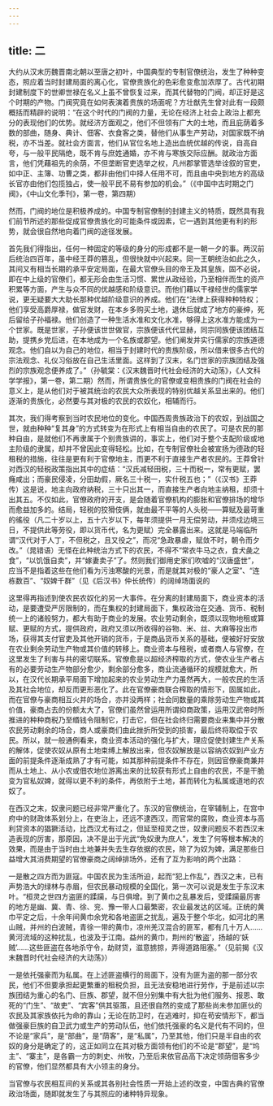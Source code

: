 ```yaml
---
---
---
```

title: 二
---



大约从汉末历魏晋南北朝以至唐之初叶，中国典型的专制官僚统治，发生了种种变态，照应着当时封建局面的离心化，官僚贵族化的色彩愈变愈加浓厚了。古代初期封建制度下的世卿世禄在名义上虽不曾恢复过来，而其代替物的门阀，却正好是这个时期的产物。门阀究竟在如何表演着贵族的场面呢？方壮猷先生曾对此有一段颇概括而精辟的说明：“在这个时代的门阀的力量，无论在经济上社会上政治上都充分的表现他们的优势。就经济方面观之，他们不但领有广大的土地，而且庇荫着多数的部曲，随身、典计、佃客、衣食客之类，替他们从事生产劳动，对国家既不纳税，亦不当差。就社会方面言，他们从官位名地上造出血统优越的传说，自高自夸，与一般平民隔绝，既不肯与庶姓通婚，亦不肯与寒族交际应酬。就政治方面言，他们凭藉祖先的余荫，不但垄断官吏选举之权，凡州郡掌管选举诠叙的官吏，如中正、主簿、功曹之类，都非由他们中择人任用不可，而且由中央到地方的高级长官亦由他们包揽独占，使一般平民不易有参加的机会。”（《中国中古时期之门阀》，《中山文化季刊》，第一卷，第四期）

然而，门阀的地位是积极养成的。中国专制官僚制的封建主义的特质，既然具有我们前节所述的那些促成官僚贵族化的可能条件或因素，它一遇到其他更有利的形势，就会很自然地向着门阀的途径发展。

首先我们得指出，任何一种固定的等级的身分的形成都不是一朝一夕的事。两汉前后统治四百年，虽中经王莽的篡乱，但很快就中兴起来。同一王朝统治如此之久，其间又有相当长期的承平安定局面，在最大官僚头目的帝王及其皇族，固不必说，即在中上级的官僚们，都无形会由生活习惯、累世从政经验，乃至相伴而生的资产积累等方面，产生与众不同的优越感和阶级意识。而他们藉以干禄经世的儒家学说，更无疑要大大助长那种优越阶级意识的养成。他们在“法律上获得种种特权；他们享受高爵厚禄，做官发财，在本乡多购买土地，退休后就成了地方的豪绅，死后留给子孙福禄。他们创造了一种生活水准和文化水准，够得上这水准方能成为一个世家。既是世家，子孙便该世世做官，宗族便该代代显赫，同宗同族便该团结互助，提携乡党后进，在本地成为一个名族或郡望。他们阐发并实行儒家的宗族道德观念。他们自以为自己的地位，相当于封建时代的贵族阶级，所以借来很多古代的宗法观念、礼仪习俗放在自己生活里面。这样到了汉末，名门世家的宗族团结及强烈的宗族观念便养成了。”（孙毓棠：《汉末魏晋时代社会经济的大动荡》，《人文科学学报》，第一卷，第二期）然而，所谓贵族化的官僚或变相贵族的门阀在社会的意义上，是从他们对于被其统治的农民大众所表现的特别优越关系显出来的。他们逐渐的贵族化，必然要与其对极的农民的农奴化，相辅而行。

其次，我们得考察到当时农民地位的变化。中国西周贵族政治下的农奴，到战国之世，就由种种“复其身”的方式转变为在形式上有相当自由的农民了。可是农民的那种自由，是就他们不再隶属于个别贵族讲的，事实上，他们对于整个支配阶级或地主阶级的隶属，却并不曾因此变得轻松。比如，在专制官僚社会被宣扬为德政的轻租税的措施，往往是更有利于官僚地主，而更不利于直接生产者农民的。王莽曾针对西汉的轻税政策指出其中的症结：“汉氏减轻田税，三十而税一，常有更赋，罢癃咸出；而豪民侵凌，分田劫假，厥名三十税一，实什税五也；”（《汉书》王莽传）这是说，地主向政府纳税，三十只出其一，而直接生产者向地主纳租，却须十出其五。不仅如此，官僚政府的开支，是会随着官僚机构的膨胀和官僚排场的增华而愈益加多的。结局，轻税的狡猾伎俩，就由最不平等的人头税——算赋及最苛重的徭役（凡二十岁以上，五十六岁以下，每年须提供一月无偿劳动，并须戍边境三日，不提供此等劳役，即以货币代，名为更赋）完全暴露出来。这就是马端临所谓“汉代对于人丁，不但税之，且又役之”，而况“急政暴虐，赋敛不时，朝令而夕改。”（晁错语）无怪在此种统治方式下的农民，不得不“常衣牛马之衣，食犬彘之食”，“以饥饿自卖”，并“嫁妻卖子”了。然则我们御用史家们吹嘘的“汉唐盛世”，应当不是指着这些在他们看为污浊寒酸的光景，而是就其对极的“豪人之室”、“连栋数百”、“奴婢千群”（见《后汉书》仲长统传）的阔绰场面说的

这里得再指述到使农民农奴化的另一大事件。在分离的封建局面下，商业资本的活动，是要遭受严厉限制的，而在集权的封建局面下，集权政治在交通、货币、税制统一上的诸般努力，都大有助于商业的发展。农业劳动剩余，既须以现物地租或算赋、更赋的方式，提供政府，政府又须以所收得的谷物、米、丝、大麻等投出市场，获得其支付官吏及其他开销的货币，于是商品货币关系的基础，便被好好安放在农业剩余劳动生产物或其价值的转移上。商业资本与租税，或者商人与官僚，在这里发生了利害与共的密切联系。官僚愈是以超经济榨取的方式，使农业生产者占有的必要劳动生产物部分愈少，剩余部分愈多，商业流通循环的规模就愈大，所以，在汉代长期承平局面下增加起来的农业劳动生产力虽然再大，一般农民的生活及其社会地位，却反而更形恶化了。此在官僚豪商联合榨取的情形下，固属如此，而在官僚与豪商相互火并的场合，亦并没两样；社会同数量的乘除劳动生产物或其价值，豪商占去的份额太大了，官僚们虽然曾运用所谓抑商政策，运用汉武帝时所推进的种种商税乃至缗钱令阻制它，打击它，但在社会终归需要商业来集中并分散农民劳动剩余的场合，商人或豪商们由此挫折所受到的损害，最后终将取偿于农民。所以，就一般通例看来，商业资本活动的强化与扩大，理应促使封建生产关系的解体，促使农奴从原有土地束缚上解放出来，但农奴解放是以容纳农奴到产业方面的前提条件逐渐成熟了才有可能，如其那种前提条件不存在，则因官僚豪商兼并而从土地上、从小农或佃农地位游离出来的比较获有形式上自由的农民，不是干脆变为官私奴婢，就得以更不利的条件，再依附于土地，甚而转化为私属或道地的农奴了。

在西汉之末，奴隶问题已经非常严重化了。东汉的官僚统治，在宰辅制上，在宫中府中的财政体系划分上，在吏治上，还远不逮西汉，而官常的腐败，商业资本与高利贷资本的猖獗活动，比西汉尤有过之，但延至桓灵之世，奴隶问题反不若西汉末造表现的厉害，那原因，决不是出于光武“免奴隶为庶人”，发生了何等根本解决的效果，而是由于当时由土地兼并失去生存依据的农民，除了为奴为婢，满足那些日益增大其消费期望的官僚豪商之阔绰排场外，还有了互为影响的两个出路：

一是散之四方而为匪寇。中国农民为生活所迫，起而“犯上作乱”，西汉之末，已有声势浩大的绿林与赤眉，但农民暴动规模的全国化，第一次可以说是发生于东汉末叶。“桓灵之世四方盗匪的蹂躏，与日俱增。到了黄巾之乱暴发后，受蹂躏最厉害的地方是幽、冀、青、徐、兖、豫一带人口最繁密，农业最发达的区域。正统的黄巾平定之后，十余年间黄巾余党和各地盗匪之扰乱，遍及于整个华北，如河北的黑山贼，并州的白波贼，青徐一带的黄巾，凉州羌汉混合的匪军，都有几十万人……黄河流域的这种扰乱，也波及于江南。益州的黄巾，荆州的‘散盗’，扬越的‘妖贼’……这些匪盗在各地杀守令，劫财贷，滋意掳掠，弄得道路阻塞。”（见前揭《汉末魏晋时代社会经济的大动荡》）

一是依托强豪而为私属。在上述匪盗横行的局面下，没有为匪为盗的那一部分农民，他们不但要承担起更繁重的租税负担，且无法安稳地进行劳作，于是前述以宗族团结为重心的名门、巨族、郡望，就不但分别集中有大批为他们服务、报恩、敢死的“门生”、“故吏”、“宾客”供其驱策，且还很自然的变成了那些尚未参加匪伙的农民及其家族依托为命的靠山；无论在防卫时，在逃难时，抑在苟安情形下，都当做强豪巨族的自卫武力或生产的劳动队伍，他们依托强豪的名义是代有不同的，但不论是“家兵”，是“部曲”，是“荫客”，是“私属”，乃至其他，他们只是半自由的农奴的身分是确定了的，这正如同立在其对极方面领有他们的不论是“郡望”，是“坞主”、“寨主”，是各霸一方的刺史、州牧，乃至后来依官品高下决定领荫佃客多少的官僚，他们显然都具有大小领主的身分。

当官僚与农民相互间的关系或其各别社会性质一开始上述的改变，中国古典的官僚政治场面，随即就发生了与其照应的诸种特异现象。